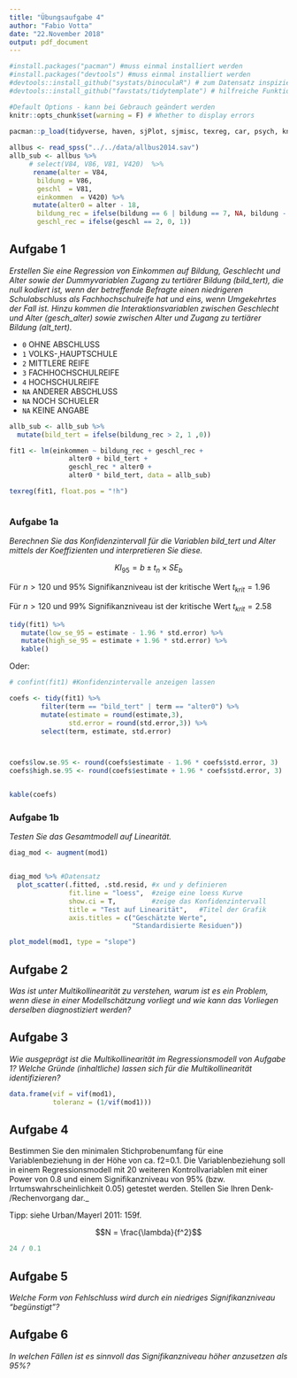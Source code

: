 ```yaml
---
title: "Übungsaufgabe 4"
author: "Fabio Votta"
date: "22.November 2018"
output: pdf_document
---
```


```r
#install.packages("pacman") #muss einmal installiert werden
#install.packages("devtools") #muss einmal installiert werden
#devtools::install_github("systats/binoculaR") # zum Datensatz inspizieren :)
#devtools::install_github("favstats/tidytemplate") # hilfreiche Funktionen

#Default Options - kann bei Gebrauch geändert werden
knitr::opts_chunk$set(warning = F) # Whether to display errors
                      
pacman::p_load(tidyverse, haven, sjPlot, sjmisc, texreg, car, psych, knitr, labelled, broom, tidytemplate)
```


```r
allbus <- read_spss("../../data/allbus2014.sav")
allb_sub <- allbus %>% 
     # select(V84, V86, V81, V420)  %>% 
      rename(alter = V84, 
       bildung = V86, 
       geschl  = V81,  
       einkommen  = V420) %>%
      mutate(alter0 = alter - 18,
       bildung_rec = ifelse(bildung == 6 | bildung == 7, NA, bildung - 1),
       geschl_rec = ifelse(geschl == 2, 0, 1)) 
```


## Aufgabe 1

*Erstellen Sie eine Regression von Einkommen auf Bildung, Geschlecht und Alter sowie der Dummyvariablen Zugang zu tertiärer Bildung (bild_tert), die null kodiert ist, wenn der betreffende Befragte einen niedrigeren Schulabschluss als Fachhochschulreife hat und eins, wenn Umgekehrtes der Fall ist. Hinzu kommen die Interaktionsvariablen zwischen Geschlecht und Alter (gesch_alter) sowie zwischen Alter und Zugang zu tertiärer Bildung (alt_tert).*

- `0`   OHNE ABSCHLUSS
- `1`   VOLKS-,HAUPTSCHULE
- `2`   MITTLERE REIFE
- `3`   FACHHOCHSCHULREIFE
- `4`   HOCHSCHULREIFE
- `NA`  ANDERER ABSCHLUSS
- `NA`  NOCH SCHUELER
- `NA`	KEINE ANGABE


```r
allb_sub <- allb_sub %>% 
  mutate(bild_tert = ifelse(bildung_rec > 2, 1 ,0))

fit1 <- lm(einkommen ~ bildung_rec + geschl_rec + 
               alter0 + bild_tert + 
               geschl_rec * alter0 + 
               alter0 * bild_tert, data = allb_sub)

texreg(fit1, float.pos = "!h")



```



### Aufgabe 1a


*Berechnen Sie das Konfidenzintervall für die Variablen bild_tert und Alter mittels der Koeffizienten und interpretieren Sie diese.*

$$KI_{95} = b \pm  t_{n} \times SE_b$$ 

Für $n > 120$ und $95\%$ Signifikanzniveau ist der kritische Wert $t_{krit} = 1.96$ 

Für $n > 120$ und $99\%$ Signifikanzniveau ist der kritische Wert $t_{krit} = 2.58$ 

```r
tidy(fit1) %>% 
   mutate(low_se_95 = estimate - 1.96 * std.error) %>% 
   mutate(high_se_95 = estimate + 1.96 * std.error) %>% 
   kable()
```

Oder:

```r
# confint(fit1) #Konfidenzintervalle anzeigen lassen

coefs <- tidy(fit1) %>% 
        filter(term == "bild_tert" | term == "alter0") %>% 
        mutate(estimate = round(estimate,3),
               std.error = round(std.error,3)) %>% 
        select(term, estimate, std.error)



coefs$low.se.95 <- round(coefs$estimate - 1.96 * coefs$std.error, 3)
coefs$high.se.95 <- round(coefs$estimate + 1.96 * coefs$std.error, 3)


kable(coefs)


```



### Aufgabe 1b

*Testen Sie das Gesamtmodell auf Linearität.*

```r
diag_mod <- augment(mod1)


diag_mod %>% #Datensatz 
  plot_scatter(.fitted, .std.resid, #x und y definieren 
               fit.line = "loess",  #zeige eine loess Kurve
               show.ci = T,         #zeige das Konfidenzintervall
               title = "Test auf Linearität",   #Titel der Grafik
               axis.titles = c("Geschätzte Werte",
                               "Standardisierte Residuen"))

plot_model(mod1, type = "slope")

```



## Aufgabe 2

*Was ist unter Multikollinearität zu verstehen, warum ist es ein Problem, wenn diese in einer Modellschätzung vorliegt und wie kann das Vorliegen derselben diagnostiziert werden?*



## Aufgabe 3 

_Wie ausgeprägt ist die Multikollinearität im Regressionsmodell von Aufgabe 1? Welche Gründe (inhaltliche) lassen sich für die Multikollinearität identifizieren?_


```r
data.frame(vif = vif(mod1),
           toleranz = (1/vif(mod1)))
```

## Aufgabe 4

Bestimmen Sie den minimalen Stichprobenumfang für eine Variablenbeziehung in der Höhe von ca. f2=0.1. Die Variablenbeziehung soll in einem Regressionsmodell mit 20 weiteren Kontrollvariablen mit einer Power von 0.8 und einem Signifikanzniveau von 95% (bzw. Irrtumswahrscheinlichkeit 0.05) getestet werden. Stellen Sie Ihren Denk- /Rechenvorgang dar._


Tipp: siehe Urban/Mayerl 2011: 159f.

$$N = \frac{\lambda}{f^2}$$

```r
24 / 0.1
```


## Aufgabe 5

_Welche Form von Fehlschluss wird durch ein niedriges Signifikanzniveau "begünstigt"?_ 



## Aufgabe 6

_In welchen Fällen ist es sinnvoll das Signifikanzniveau höher anzusetzen als 95%?_